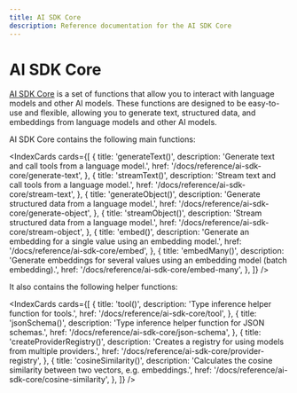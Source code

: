 ```yaml
---
title: AI SDK Core
description: Reference documentation for the AI SDK Core
---
```


# AI SDK Core

[AI SDK Core](/docs/ai-sdk-core) is a set of functions that allow you to interact with language models and other AI models.
These functions are designed to be easy-to-use and flexible, allowing you to generate text, structured data,
and embeddings from language models and other AI models.

AI SDK Core contains the following main functions:

<IndexCards
  cards={[
    {
      title: 'generateText()',
      description: 'Generate text and call tools from a language model.',
      href: '/docs/reference/ai-sdk-core/generate-text',
    },
    {
      title: 'streamText()',
      description: 'Stream text and call tools from a language model.',
      href: '/docs/reference/ai-sdk-core/stream-text',
    },
    {
      title: 'generateObject()',
      description: 'Generate structured data from a language model.',
      href: '/docs/reference/ai-sdk-core/generate-object',
    },
    {
      title: 'streamObject()',
      description: 'Stream structured data from a language model.',
      href: '/docs/reference/ai-sdk-core/stream-object',
    },
    {
      title: 'embed()',
      description:
        'Generate an embedding for a single value using an embedding model.',
      href: '/docs/reference/ai-sdk-core/embed',
    },
    {
      title: 'embedMany()',
      description:
        'Generate embeddings for several values using an embedding model (batch embedding).',
      href: '/docs/reference/ai-sdk-core/embed-many',
    },
  ]}
/>

It also contains the following helper functions:

<IndexCards
  cards={[
    {
      title: 'tool()',
      description: 'Type inference helper function for tools.',
      href: '/docs/reference/ai-sdk-core/tool',
    },
    {
      title: 'jsonSchema()',
      description: 'Type inference helper function for JSON schemas.',
      href: '/docs/reference/ai-sdk-core/json-schema',
    },
    {
      title: 'createProviderRegistry()',
      description:
        'Creates a registry for using models from multiple providers.',
      href: '/docs/reference/ai-sdk-core/provider-registry',
    },
    {
      title: 'cosineSimilarity()',
      description:
        'Calculates the cosine similarity between two vectors, e.g. embeddings.',
      href: '/docs/reference/ai-sdk-core/cosine-similarity',
    },
  ]}
/>
